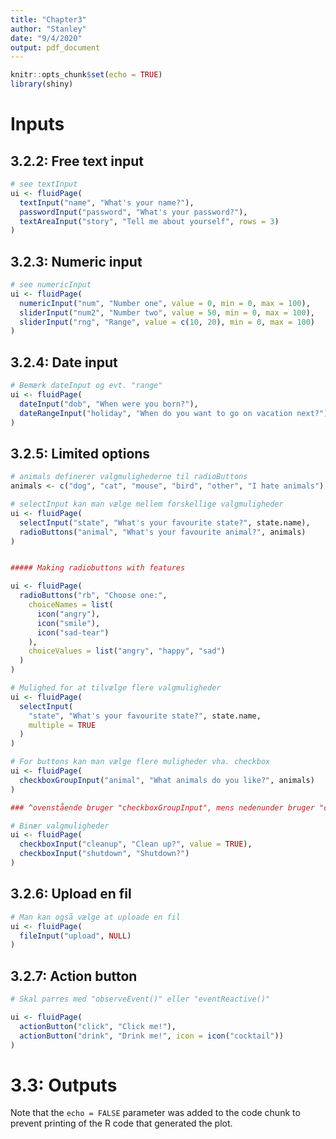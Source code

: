```yaml
---
title: "Chapter3"
author: "Stanley"
date: "9/4/2020"
output: pdf_document
---
```


```r
knitr::opts_chunk$set(echo = TRUE)
library(shiny)
```

# Inputs

## 3.2.2: Free text input
```r

# see textInput
ui <- fluidPage(
  textInput("name", "What's your name?"),
  passwordInput("password", "What's your password?"),
  textAreaInput("story", "Tell me about yourself", rows = 3)
)


```

## 3.2.3: Numeric input
```r

# see numericInput
ui <- fluidPage(
  numericInput("num", "Number one", value = 0, min = 0, max = 100),
  sliderInput("num2", "Number two", value = 50, min = 0, max = 100),
  sliderInput("rng", "Range", value = c(10, 20), min = 0, max = 100)
)

```

## 3.2.4: Date input
```r

# Bemærk dateInput og evt. "range"
ui <- fluidPage(
  dateInput("dob", "When were you born?"),
  dateRangeInput("holiday", "When do you want to go on vacation next?")
)
```

## 3.2.5: Limited options
```r
# animals definerer valgmulighederne til radioButtons
animals <- c("dog", "cat", "mouse", "bird", "other", "I hate animals")

# selectInput kan man vælge mellem forskellige valgmuligheder
ui <- fluidPage(
  selectInput("state", "What's your favourite state?", state.name),
  radioButtons("animal", "What's your favourite animal?", animals)
)


##### Making radiobuttons with features

ui <- fluidPage(
  radioButtons("rb", "Choose one:",
    choiceNames = list(
      icon("angry"),
      icon("smile"),
      icon("sad-tear")
    ),
    choiceValues = list("angry", "happy", "sad")
  )
)

# Mulighed for at tilvælge flere valgmuligheder
ui <- fluidPage(
  selectInput(
    "state", "What's your favourite state?", state.name,
    multiple = TRUE
  )
)

# For buttons kan man vælge flere muligheder vha. checkbox
ui <- fluidPage(
  checkboxGroupInput("animal", "What animals do you like?", animals)
)

### ^ovenstående bruger "checkboxGroupInput", mens nedenunder bruger "checkboxInput", altså uden "Group"

# Binær valgmuligheder
ui <- fluidPage(
  checkboxInput("cleanup", "Clean up?", value = TRUE),
  checkboxInput("shutdown", "Shutdown?")
)
```

## 3.2.6: Upload en fil
```r
# Man kan også vælge at uploade en fil
ui <- fluidPage(
  fileInput("upload", NULL)
)

```

## 3.2.7: Action button
```r

# Skal parres med "observeEvent()" eller "eventReactive()"

ui <- fluidPage(
  actionButton("click", "Click me!"),
  actionButton("drink", "Drink me!", icon = icon("cocktail"))
)
```


# 3.3: Outputs


Note that the `echo = FALSE` parameter was added to the code chunk to prevent printing of the R code that generated the plot.

